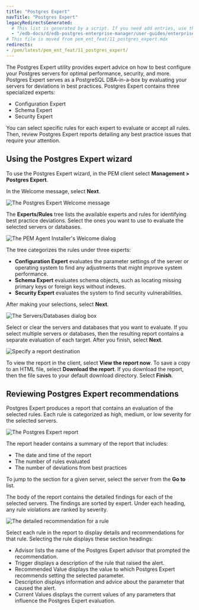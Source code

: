 ```yaml
---
title: "Postgres Expert"
navTitle: "Postgres Expert"
legacyRedirectsGenerated:
  # This list is generated by a script. If you need add entries, use the `legacyRedirects` key.
  - "/edb-docs/d/edb-postgres-enterprise-manager/user-guides/enterprise-features-guide/8.0/postgres_expert.html"
# This file is moved from pem_ent_feat/11_postgres_expert.mdx
redirects:
- /pem/latest/pem_ent_feat/11_postgres_expert/
---
```


The Postgres Expert utility provides expert advice on how to best configure your Postgres servers for optimal performance, security, and more. Postgres Expert serves as a PostgreSQL DBA-in-a-box by evaluating your servers for deviations in best practices. Postgres Expert contains three specialized experts:

-   Configuration Expert
-   Schema Expert
-   Security Expert

You can select specific rules for each expert to evaluate or accept all rules. Then, review Postgres Expert reports detailing any best practice issues that require your attention.

## Using the Postgres Expert wizard

To use the Postgres Expert wizard, in the PEM client select **Management > Postgres Expert**. 

In the Welcome message, select **Next**.

![The Postgres Expert Welcome message](../images/pe_welcome.png)

The **Experts/Rules** tree lists the available experts and rules for identifying best practice deviations. Select the ones you want to use to evaluate the selected servers or databases. 

![The PEM Agent Installer's Welcome dialog](../images/pe_select_rules.png)

The tree categorizes the rules under three experts:

-   **Configuration Expert** evaluates the parameter settings of the server or operating system to find any adjustments that might improve system performance.
-   **Schema Expert** evaluates schema objects, such as locating missing primary keys or foreign keys without indexes.
-   **Security Expert** evaluates the system to find security vulnerabilities.

After making your selections, select **Next**.

![The Servers/Databases dialog box](../images/pe_select_servers.png)

Select or clear the servers and databases that you want to evaluate. If you select multiple servers or databases, then the resulting report contains a separate evaluation of each target. After you finish, select **Next**.

![Specify a report destination](../images/pe_direct_output.png)

To view the report in the client, select **View the report now**. To save a copy to an HTML file, select **Download the report**. If you download the report, then the file saves to your default download directory. Select **Finish**. 

## Reviewing Postgres Expert recommendations

Postgres Expert produces a report that contains an evaluation of the selected rules. Each rule is categorized as high, medium, or low severity for the selected servers.

![The Postgres Expert report](../images/pe_report.png)

The report header contains a summary of the report that includes:

- The date and time of the report
- The number of rules evaluated
- The number of deviations from best practices

To jump to the section for a given server, select the server from the **Go to** list.

The body of the report contains the detailed findings for each of the selected servers. The findings are sorted by expert. Under each heading, any rule violations are ranked by severity.

![The detailed recommendation for a rule](../images/pe_param_value.png)

Select each rule in the report to display details and recommendations for that rule. Selecting the rule displays these section headings:

-   Advisor lists the name of the Postgres Expert advisor that prompted the recommendation.
-   Trigger displays a description of the rule that raised the alert.
-   Recommended Value displays the value to which Postgres Expert recommends setting the selected parameter.
-   Description displays information and advice about the parameter that caused the alert.
-   Current Values displays the current values of any parameters that influence the Postgres Expert evaluation.
